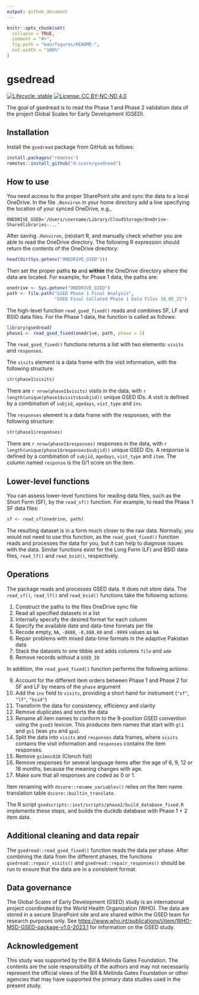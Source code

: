 ```yaml
---
output: github_document
---
```


<!-- README.md is generated from README.Rmd. Please edit that file -->

```r
knitr::opts_chunk$set(
  collapse = TRUE,
  comment = "#>",
  fig.path = "man/figures/README-",
  out.width = "100%"
)
```

# gsedread

<!-- badges: start -->
[![Lifecycle: stable](https://img.shields.io/badge/lifecycle-stable-brightgreen.svg)](https://lifecycle.r-lib.org/articles/stages.html#stable)
[![License: CC BY-NC-ND 4.0](https://img.shields.io/badge/License-CC%20BY--NC--ND%204.0-lightgrey.svg)](https://creativecommons.org/licenses/by-nc-nd/4.0/)
<!-- badges: end -->

The goal of gsedread  is to read the Phase 1 and Phase 2 validation data of the project Global Scales for Early Development (GSED).

## Installation

Install the `gsedread` package from GitHub as follows:

```r
install.packages("remotes")
remotes::install_github("d-score/gsedread")
```

## How to use

You need access to the proper SharePoint site and sync the data to a local OneDrive. In the file `.Renviron` in your home directory add a line specifying the location of your synced OneDrive, e.g.,

```
ONEDRIVE_GSED='/Users/username/Library/CloudStorage/OneDrive-Sharedlibraries-...'
```

After saving `.Renviron`, (re)start R, and manually check whether you are able to read the OneDrive directory. The following R expression should return the contents of the OneDrive directory:

```r
head(dir(Sys.getenv("ONEDRIVE_GSED")))
```

Then set the proper paths **to** and **within** the OneDrive directory where the data are located. For example, for Phase 1 data, the paths are:

```r
onedrive <- Sys.getenv("ONEDRIVE_GSED")
path <- file.path("GSED Phase 1 Final Analysis",
                  "GSED Final Collated Phase 1 Data Files 18_05_22")
```

The high-level function `read_gsed_fixed()` reads and combines SF, LF and BSID data files. For the Phase 1 data, the function is called as follows:

```r
library(gsedread)
phase1 <- read_gsed_fixed(onedrive, path, phase = 1)
```

The `read_gsed_fixed()` functions returns a list with two elements: `visits` and `responses`. 

The `visits` element is a data frame with the visit information, with the following structure: 

```r
str(phase1$visits)
```

There are `r nrow(phase1$visits)` visits in the data, with `r length(unique(phase1$visits$subjid))` unique GSED IDs.
A visit is defined by a combination of `subjid`, `agedays`, `vist_type` and `ins`.

The `responses` element is a data frame with the responses, with the following structure:

```r
str(phase1$responses)
```

There are `r nrow(phase1$responses)` responses in the data, with `r length(unique(phase1$responses$subjid))` unique GSED IDs.
A response is defined by a combination of `subjid`, `agedays`, `vist_type` and `item`. The column named `response` is the 0/1 score on the item.

## Lower-level functions

You can assess lower-level functions for reading data files, such as the Short Form (SF), by the `read_sf()` function. For example, to read the Phase 1 SF data files:

```r
sf <- read_sf(onedrive, path)
```

The resulting dataset is in a form much closer to the raw data. Normally, you would not need to use this function, as the `read_gsed_fixed()` function reads and processes the data for you, but it can help to diagnose issues with the data. Similar functions exist for the Long Form (LF) and BSID data files, `read_lf()` and `read_bsid()`, respectively.

## Operations

The package reads and processes GSED data. It does not store data. The `read_sf()`, `read_lf()` and `read_bsid()` functions take the following actions:

1. Construct the paths to the files OneDrive sync file
2. Read all specified datasets in a list
3. Internally specofy the desired format for each column
4. Specify the available date and data-time formats per file
5. Recode empty, `NA`, `-8888`, `-8,888.00` and `-9999` values as `NA`
6. Repair problems with mixed data-time formats in the adaptive Pakistan data
7. Stack the datasets to one tibble and adds columns `file` and `adm`
8. Remove records without a `GSED_ID`

In addition, the `read_gsed_fixed()` function performs the following actions:

9. Account for the different item orders between Phase 1 and Phase 2 for SF and LF by means of the `phase` argument
10. Add the `ins` field to `visits`, providing a short hand for instrument (`"sf"`, `"lf"`, `"bsid"`)
11. Transform the data for consistency, efficiency and clarity
12. Remove duplicates and sorts the data
13. Rename all item names to conform to the 9-position GSED convention using the `gsed3` lexicon. This produces item names that start with `gl1` and `gs1` (was `gto` and `gpa`).
14. Split the data into `visits` and `responses` data frames, where `visits` contains the visit information and `responses` contains the item responses.
15. Remove `gs1moc028` (Clench fist)
16. Remove responses for several language items after the age of 6, 9, 12 or 18 months, because the meaning changes with age.
17. Make sure that all responses are coded as 0 or 1.

Item renaming with `dscore::rename_variables()` relies on the item name translation table `dscore::builtin_translate`.

The R script `gsedscripts::inst/scripts/phase2/build_database_fixed.R` implements these steps, and builds the duckdb database with Phase 1 + 2 item data.

## Additional cleaning and data repair

The `gsedread::read_gsed_fixed()` function reads the data per phase. After combining the data from the different phases, the functions `gsedread::repair_visits()` and `gsedread::repair_responses()` should be run to ensure that the data are in a consistent format.

## Data governance

The Global Scales of Early Development (GSED) study is an international project coordinated by the World Health Organization (WHO). The data are stored in a secure SharePoint site and are shared within the GSED team for research purposes only. See <https://www.who.int/publications/i/item/WHO-MSD-GSED-package-v1.0-2023.1> for information on the GSED study.

## Acknowledgement

This study was supported by the Bill & Melinda Gates Foundation. The contents are the sole responsibility of the authors and may not necessarily represent the official views of the Bill & Melinda Gates Foundation or other agencies that may have supported the primary data studies used in the present study. 


